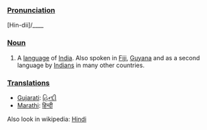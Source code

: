 ===[[Pronunciation]]===
[Hin-dii]/____

===[[Noun]]===
# A [[language]] of [[India]].  Also spoken in [[Fiji]], [[Guyana]] and as a second language by [[Indian]]s in many other countries.
===[[Translation]]s===
*[[Gujarati]]: [[હિન્દી]] 
*[[Marathi]]: [[हिन्दी]]

Also look in wikipedia: [[w:Hindi|Hindi]]